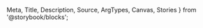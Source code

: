   Meta,
  Title,
  Description,
  Source,
  ArgTypes,
  Canvas,
  Stories
} from '@storybook/blocks';

<Meta of={TooltipStories} title='Components/Tooltip' />

<Title />
<Description />

<Canvas />

### Anatomy

{/* prettier-ignore-start */}

<Source
  dark
  code={`

<Tooltip>
  <Tooltip.Trigger>
    Children
  </Tooltip.Trigger>
  <Tooltip.Portal>
    <Tooltip.Content>
      Children
    </Tooltip.Content>
  </Tooltip.Portal>
</Tooltip>
`} />

{/* prettier-ignore-end */}

### Tooltip Props

<ArgTypes exclude={['asChild', 'id', 'root']} sort='alpha' />

### Trigger Props

<ArgTypes include={['asChild']} sort='alpha' />

### Portal Props

<ArgTypes include={['id', 'root']} sort='alpha' />

<Stories includePrimary={false} />
